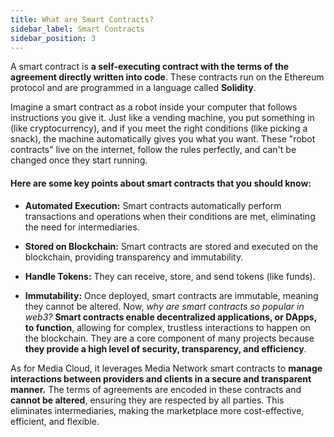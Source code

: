 ```yaml
---
title: What are Smart Contracts?
sidebar_label: Smart Contracts
sidebar_position: 3
---
```


A smart contract is **a self-executing contract with the terms of the agreement directly written into code**. These contracts run on the Ethereum protocol and are programmed in a language called **Solidity**. 

Imagine a smart contract as a robot inside your computer that follows instructions you give it. Just like a vending machine, you put something in (like cryptocurrency), and if you meet the right conditions (like picking a snack), the machine automatically gives you what you want. These "robot contracts" live on the internet, follow the rules perfectly, and can't be changed once they start running. 

#### Here are some key points about smart contracts that you should know:

- **Automated Execution:** Smart contracts automatically perform transactions and operations when their conditions are met, eliminating the need for intermediaries.

- **Stored on Blockchain:** Smart contracts are stored and executed on the blockchain, providing transparency and immutability.

- **Handle Tokens:** They can receive, store, and send tokens (like funds).

- **Immutability:** Once deployed, smart contracts are immutable, meaning they cannot be altered.
Now, _why are smart contracts so popular in web3?_ **Smart contracts enable decentralized applications, or DApps, to function**, allowing for complex, trustless interactions to happen on the blockchain. They are a core component of many projects because **they provide a high level of security, transparency, and efficiency**.

As for Media Cloud, it leverages Media Network smart contracts to **manage interactions between providers and clients in a secure and transparent manner.** The terms of agreements are encoded in these contracts and **cannot be altered**, ensuring they are respected by all parties. This eliminates intermediaries, making the marketplace more cost-effective, efficient, and flexible. 